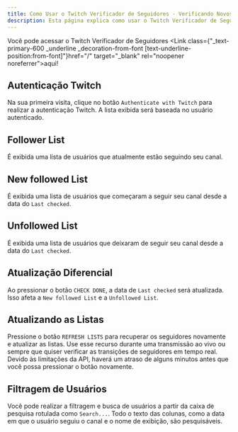 ```yaml
---
title: Como Usar o Twitch Verificador de Seguidores - Verificando Novos Seguidores e Desseguimentos
description: Esta página explica como usar o Twitch Verificador de Seguidores.
---
```



Você pode acessar o Twitch Verificador de Seguidores <Link class={"\_text-primary-600 \_underline \_decoration-from-font [text-underline-position:from-font]"}href="/" target="\_blank" rel="noopener noreferrer">aqui</Link>!

## Autenticação Twitch

Na sua primeira visita, clique no botão `Authenticate with Twitch` para realizar a autenticação Twitch.
A lista exibida será baseada no usuário autenticado.

## Follower List

É exibida uma lista de usuários que atualmente estão seguindo seu canal.

## New followed List

É exibida uma lista de usuários que começaram a seguir seu canal desde a data do `Last checked`.

## Unfollowed List

É exibida uma lista de usuários que deixaram de seguir seu canal desde a data do `Last checked`.

## Atualização Diferencial

Ao pressionar o botão `CHECK DONE`, a data de `Last checked` será atualizada. Isso afeta a `New followed List` e a `Unfollowed List`.

## Atualizando as Listas

Pressione o botão `REFRESH LISTS` para recuperar os seguidores novamente e atualizar as listas.
Use esse recurso durante uma transmissão ao vivo ou sempre que quiser verificar as transições de seguidores em tempo real.
Devido às limitações da API, haverá um atraso de alguns minutos antes que você possa pressionar o botão novamente.

## Filtragem de Usuários

Você pode realizar a filtragem e busca de usuários a partir da caixa de pesquisa rotulada como `Search...`.
Todo o texto das colunas, como a data em que o usuário seguiu o canal e o nome de exibição, são pesquisáveis.
